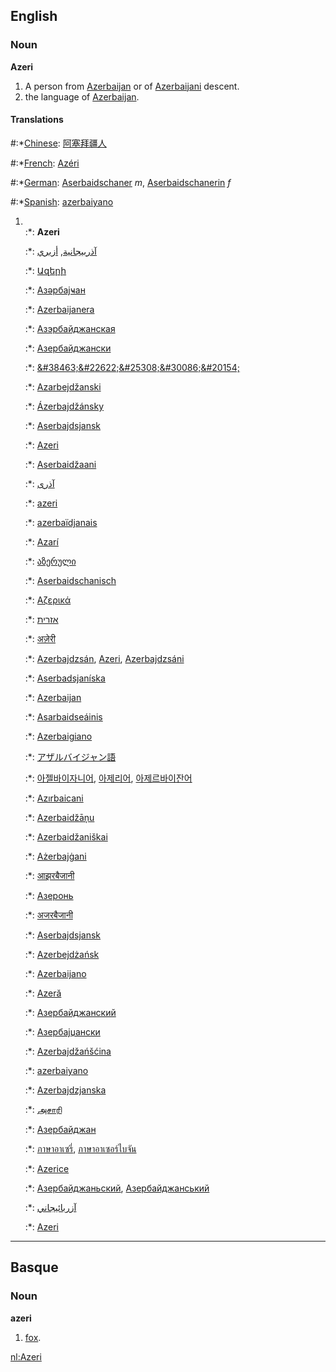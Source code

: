 ==English==
===Noun===
'''Azeri'''

#A person from [[Azerbaijan]] or of [[Azerbaijani]] descent.
#the language of [[Azerbaijan]].

====Translations====
#:*[[Chinese]]: [[阿塞拜疆人]]
#:*[[French]]: [[Azéri]]
#:*[[German]]: [[Aserbaidschaner]] ''m'', [[Aserbaidschanerin]] ''f''
#:*[[Spanish]]: [[azerbaiyano]]
#<br>
#:*{{af}}: '''Azeri'''
#:*{{ar}}: [[آذربيجانية]], [[أزيري]]
#:*{{hy}}: [[Ազերի]] 
#:*{{az}}: [[Азәрбајҹан]]
#:*{{eu}}: [[Azerbaijanera]] 
#:*{{be}}: [[Азэрбайджанская]] 
#:*{{bg}}: [[Азербайджански]] 
#:*{{zh}}: [[&#38463;&#22622;&#25308;&#30086;&#20154;]]
#:*{{hr}}: [[Azarbejdžanski]]
#:*{{cs}}: [[Ázerbajdžánsky]]
#:*{{da}}: [[Aserbajdsjansk]]
#:*{{en}}: [[Azeri]]
#:*{{et}}: [[Aserbaidžaani]]
#:*{{fa}}: [[آذری]]
#:*{{fi}}: [[azeri]]
#:*{{fr}}: [[azerbaïdjanais]]
#:*{{gl}}: [[Azarí]]
#:*{{ka}}: [[აზერული]]
#:*{{de}}: [[Aserbaidschanisch]]
#:*{{el}}: [[Αζερικά]]
#:*{{he}}: [[אזרית]]
#:*{{hi}}: [[अज़ेरी]]
#:*{{hu}}: [[Azerbajdzsán]], [[Azeri]], [[Azerbajdzsáni]]
#:*{{is}}: [[Aserbadsjaníska]]
#:*{{id}}: [[Azerbaijan]]
#:*{{ga}}: [[Asarbaidseáinis]]
#:*{{it}}: [[Azerbaigiano]]
#:*{{ja}}: [[アザルバイジャン語 ]]
#:*{{ko}}: [[아젤바이자니어]], [[아제리어]], [[아제르바이잔어]]
#:*{{ku}}: [[Azırbaicani]]
#:*{{lv}}: [[Azerbaidžāņu]]
#:*{{lt}}: [[Azerbaidžaniškai]]
#:*{{mt}}: [[Ażerbajġani]]
#:*{{mr}}: [[आझरबैजानी]]
#:*{{mdf}}: [[Азеронь]]
#:*{{ne}}: [[अजरबैजानी]]
#:*{{no}}: [[Aserbajdsjansk]]
#:*{{pl}}: [[Azerbejdżańsk]]
#:*{{pt}}: [[Azerbaijano]]
#:*{{ro}}: [[Azeră]]
#:*{{ru}}: [[Азербайджанский]]
#:*{{sr}}: [[Азербајџански]]
#:*{{wen}}: [[Azerbajdžańšćina]]
#:*{{es}}: [[azerbaiyano]]
#:*{{sv}}: [[Azerbajdzjanska]]
#:*{{ta}}: [[அசாரி]]
#:*{{tt}}: [[Азербайджан]]
#:*{{th}}: [[ภาษาอาเซรี่]], [[ภาษาอาเซอร์ไบจัน]]
#:*{{tr}}: [[Azerice]]
#:*{{uk}}: [[Азербайджаньский]], [[Азербайджанський]]
#:*{{ur}}: [[آزربائيجاني]]
#:*{{wa}}: [[Azeri]]
----

==Basque==
===Noun===
'''azeri'''

# [[fox]].

[[nl:Azeri]]